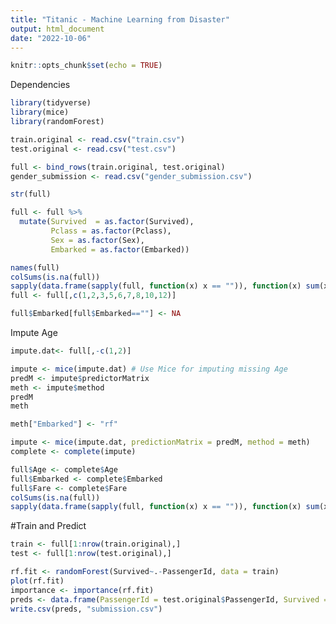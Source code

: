 ```yaml
---
title: "Titanic - Machine Learning from Disaster"
output: html_document
date: "2022-10-06"
---
```


```r
knitr::opts_chunk$set(echo = TRUE)
```

Dependencies
```r
library(tidyverse)
library(mice)
library(randomForest)
```

```r
train.original <- read.csv("train.csv")
test.original <- read.csv("test.csv")

full <- bind_rows(train.original, test.original)
gender_submission <- read.csv("gender_submission.csv")

str(full)

full <- full %>%
  mutate(Survived  = as.factor(Survived),
         Pclass = as.factor(Pclass),
         Sex = as.factor(Sex), 
         Embarked = as.factor(Embarked))

names(full)
colSums(is.na(full))
sapply(data.frame(sapply(full, function(x) x == "")), function(x) sum(x, na.rm = TRUE))
full <- full[,c(1,2,3,5,6,7,8,10,12)]

full$Embarked[full$Embarked==""] <- NA
```

Impute Age
```r
impute.dat<- full[,-c(1,2)]

impute <- mice(impute.dat) # Use Mice for imputing missing Age
predM <- impute$predictorMatrix 
meth <- impute$method
predM
meth

meth["Embarked"] <- "rf"

impute <- mice(impute.dat, predictionMatrix = predM, method = meth)
complete <- complete(impute)

full$Age <- complete$Age
full$Embarked <- complete$Embarked
full$Fare <- complete$Fare
colSums(is.na(full))
sapply(data.frame(sapply(full, function(x) x == "")), function(x) sum(x, na.rm = TRUE))
```
#Train and Predict
```r
train <- full[1:nrow(train.original),]
test <- full[1:nrow(test.original),]

rf.fit <- randomForest(Survived~.-PassengerId, data = train)
plot(rf.fit)
importance <- importance(rf.fit)
preds <- data.frame(PassengerId = test.original$PassengerId, Survived = predict(rf.fit, test))
write.csv(preds, "submission.csv")
```

